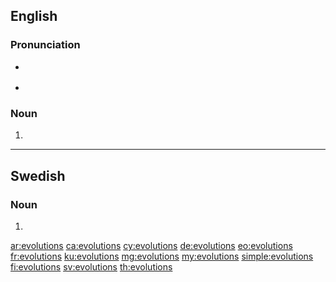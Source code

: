 ==English==

===Pronunciation===
* {{a|UK}} {{IPA|/ˌiːvəˈluːʃənz/|lang=en}}
* {{a|US}} {{IPA|/ˌɛvəˈluʃənz/|lang=en}}

===Noun===
{{head|en|plural}}

# {{plural of|evolution|lang=en}}

----

==Swedish==

===Noun===
{{head|sv|noun form}}

# {{sv-noun-form-indef-gen|evolution}}

[[ar:evolutions]]
[[ca:evolutions]]
[[cy:evolutions]]
[[de:evolutions]]
[[eo:evolutions]]
[[fr:evolutions]]
[[ku:evolutions]]
[[mg:evolutions]]
[[my:evolutions]]
[[simple:evolutions]]
[[fi:evolutions]]
[[sv:evolutions]]
[[th:evolutions]]